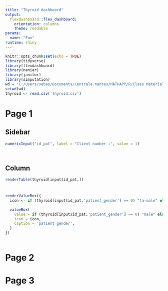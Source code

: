 ```yaml
---
title: "Thyroid dashboard"
output:
  flexdashboard::flex_dashboard:
    orientation: columns
    theme: readable
params: 
  name: "Fox"
runtime: shiny 
---
```


```r
knitr::opts_chunk$set(echo = TRUE)
library(tidyverse)
library(flexdashboard)
library(naniar)
library(janitor)
library(simputation)
wd = 'C:/Users/sebas/Documents/Centrale nantes/MATHAPP/R/Class Material-20221110/Projet thyroide'
setwd(wd)
thyroid <- read.csv('thyroid.csv')
```



# Page 1

## Sidebar {.sidebar}

```r

numericInput("id_pat", label = "Client number :", value = 1)




```

## Column

```r
renderTable(thyroid[input$id_pat,])



```

###  {.value.box}

```r
renderValueBox({
  icon <- if (thyroid[input$id_pat,'patient_gender'] == 0) "fa-male" else "fa-female"

  valueBox(
    value = if (thyroid[input$id_pat,'patient_gender'] == 0) "male" else "female",
    icon = icon,
    caption = 'patient gender',
  )
})
 
```

# Page 2

# Page 3

